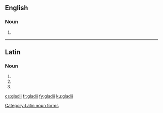 ==English==

===Noun===
{{head|en|plural}}

# {{plural of|gladius|lang=en|nocat=1}}
----
==Latin==

===Noun===
{{head|la|head=gladiī}} {{m}}

# {{inflection of|gladius||gen|s|lang=la}}
# {{inflection of|gladius||nom|p|lang=la}}
# {{inflection of|gladius||voc|p|lang=la}}

[[Category:Latin noun forms]]

[[cs:gladii]]
[[fr:gladii]]
[[fy:gladii]]
[[ku:gladii]]